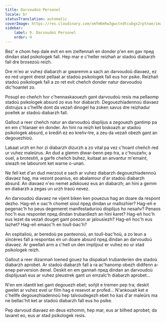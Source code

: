 ```yaml
---
title: Darvoudoù Personel
locale: br
statusTranslation: automatic
coverImage: https://res.cloudinary.com/xmfm6mhw3gwctndtcubgx2rptnae/image/upload/v1740468922/small_cover_tratado_de_psicologia_revolucionaria_a4c0dca4e0.webp
sidebar:
    label: 9. Darvoudoù Personel
    order: 9
---
```

Bez' e chom hep dale evit en em zielfennañ en donder p'en em gav пред dindan stad psikologek fall.  Hep mar e c'heller reizhañ ar stadoù diabarzh fall dre brosezoù reizh.

Dre m'eo ar vuhez diabarzh ar gwaremm a sach an darvoudoù diavaez, ez eo red urgent dreist pellaat ar stadoù psikologek fall eus hor psike.  Reizhañ stadoù psikologek fall a zo ret evit cheñch donder natur darvoudoù dic'hoantet zo.

Posupl eo cheñch hor c'hennaskaouezh gant darvoudoù resis ma pellaomp stadoù psikologek absurd zo eus hor diabarzh.  Degouezhiadennoù diavaez distrujus a c'hellfe dont da vezañ dinogel ha zoken savus dre reizhadur poellek ar stadoù diabarzh fall.

Gallout a reer cheñch natur an darvoudoù displijus a zegouezh gantimp pa en em c'hlanaer en donder.  An hini na reizh ket biskoazh ar stadoù psikologek absurd, o krediñ ez eo kreñv-tre, a zeu da vezañ obezh gant an degouezhioù.

Lakaat urzh en hor zi diabarzh dizurzh a zo vital pa vez c'hoant cheñch red ur vuhez maleürus.  An dud a glemm diwar-benn pep tra, a c'houzañv, a ouel, a brotestiñ, a garfe cheñch buhez, kuitaat an anvantur m'emaint, siwazh ne labouront ket warne o-unan.

Ne fell ket d'an dud merzout e sach ar vuhez diabarzh degouezhiadennoù diavaez hag, ma vezont poanius, eo abalamour d'ar stadoù diabarzh absurd.  An diavaez n'eo nemet adskouez eus an diabarzh; an hini a gemm en diabarzh a zegas un urzh traoù nevez.

An darvoudoù diavaez ne vijent biken ken pouezus hag an doare da respont dezho.  Hag-eñ e oac'h chomet sioul пред dindan ur mallozhier?  Hag-eñ e pegenac'h ho peus degemeret manifestadurioù displijus ho nesañv?  Penaos hoc'h eus respontet пред dindan trubardiezh an hini karet?  Hag-eñ hoc'h eus lezet da vezañ douget gant poezon ar jalousiezh?  Hag-eñ hoc'h eus lazhet?  Hag-eñ emaoc'h en toull-bac'h?

An ospitalioù, ar beredoù pe panteonoù, an toull-bac'hoù, a zo leun a sincères fall a respontas en un doare absurd пред dindan an darvoudoù diavaez.  Ar gwellañ arm a c'hell un den implijout er vuhez eo ur stad psikologek reizh.

Gallout a reer dizarmañ loened gouez ha dispakañ trubarderien dre stadoù diabarzh aprobet.  Ar stadoù diabarzh fall a ra ac'hanomp obezh didifenn a-enep perversion denel.  Deskit en em gannañ пред dindan an darvoudoù displijusañ eus ar vuhez pleustrek gant un emzalc'h diabarzh aprobet...

N'en em idantit ket gant degouezh ebet; soñjit e tremen pep tra; deskit gwelet ar vuhez evel ur film hag e resevot ar profed... N'ankouait ket e c'hellfe degouezhiadennoù hep talvoudegezh ebet ho kas d'ar maleürs ma ne bellac'hit ket ar stadoù diabarzh fall eus ho psike.

Pep darvoud diavaez en deus ezhomm, hep mar, eus ar bilhed aprobet; da lavaret eo, eus ar stad psikologek resis.

